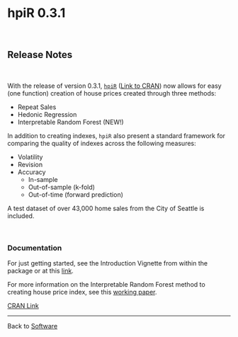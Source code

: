 
# hpiR 0.3.1

&nbsp;
&nbsp;

## Release Notes

&nbsp;

With the release of version 0.3.1, [`hpiR`](https://github.com/andykrause/hpiR) ([Link to CRAN](https://cran.r-project.org/web/packages/hpiR/index.html)) now allows for easy (one function) creation of house prices created through three methods:

* Repeat Sales 
* Hedonic Regression
* Interpretable Random Forest (NEW!)

In addition to creating indexes, `hpiR` also present a standard framework for comparing the quality of indexes across the following measures:

* Volatility
* Revision
* Accuracy
   * In-sample
   * Out-of-sample (k-fold)
   * Out-of-time (forward prediction)
   
A test dataset of over 43,000 home sales from the City of Seattle is included.

&nbsp;

### Documentation

For just getting started, see the Introduction Vignette from within the package or at this [link](https://github.com/andykrause/hpiR/blob/master/vignettes/introduction.Rmd).

For more information on the Interpretable Random Forest method to creating house price index, see this [working paper](https://www.github.com/andykrause/hpi_research/tree/master/irf/papers).  
   
[CRAN Link](https://cran.r-project.org/web/packages/hpiR/index.html)   
   
-----------------------------

Back to <a href="software.html">Software</a>